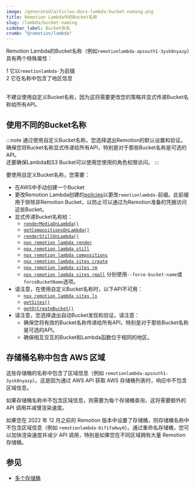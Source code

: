 ```yaml
---
image: /generated/articles-docs-lambda-bucket-naming.png
title: Remotion Lambda中的Bucket名称
slug: /lambda/bucket-naming
sidebar_label: Bucket命名
crumb: "@remotion/lambda"
---
```


Remotion Lambda的Bucket名称（例如`remotionlambda-apsouth1-3ysk0nyazp`）具有两个特殊属性：

<Step>1</Step> 它以`remotionlambda-`为前缀
<br />
<Step>2</Step> 它在名称中包含了地区信息 <br />
<br />

不建议使用自定义Bucket名称，因为这将需要更改您的策略并显式传递Bucket名称给所有API。

## 使用不同的Bucket名称

:::note
通过使用自定义Bucket名称，您选择退出Remotion的默认设置和验证。  
确保您将Bucket名称显式传递给所有API，特别是对于那些Bucket名称是可选的API。  
还要确保Lambda和S3 Bucket可以使用您使用的角色权限访问。
:::

要使用自定义Bucket名称，您需要：

- 在AWS中手动创建一个Bucket
- 更改Remotion Lambda创建的[policies](/docs/lambda/permissions)以更改`remotionlambda-`前缀。此前缀用于排除非Remotion Bucket，以防止可以通过为Remotion准备的凭据访问这些Bucket。
- 显式传递Bucket名称给：
  - [`renderMediaOnLambda()`](/docs/lambda/rendermediaonlambda)
  - [`getCompositionsOnLambda()`](/docs/lambda/getcompositionsonlambda)
  - [`renderStillOnLambda()`](/docs/lambda/renderstillonlambda)
  - [`npx remotion lambda render`](/docs/lambda/cli/render)
  - [`npx remotion lambda still`](/docs/lambda/cli/render)
  - [`npx remotion lambda compositions`](/docs/lambda/cli/render)
  - [`npx remotion lambda sites create`](/docs/lambda/cli/sites#create)
  - [`npx remotion lambda sites rm`](/docs/lambda/cli/sites#rm)
  - [`npx remotion lambda sites rmall`](/docs/lambda/cli/sites#rmall)
    分别使用`--force-bucket-name`或`forceBucketName`选项。
- 请注意，在使用自定义Bucket名称时，以下API不可用：
  - [`npx remotion lambda sites ls`](/docs/lambda/cli/sites#ls)
  - [`getSites()`](/docs/lambda/getsites)
  - [`getOrCreateBucket()`](/docs/lambda/getorcreatebucket)
- 请注意，您选择退出自动Bucket发现和验证。请注意：
  - 确保您将有效的Bucket名称传递给所有API，特别是对于那些Bucket名称是可选的API。
  - 确保相互交互的Bucket和Lambda函数位于相同的地区。

## 存储桶名称中包含 AWS 区域

这些存储桶的名称中包含了区域信息（例如 `remotionlambda-apsouth1-3ysk0nyazp`）。这是因为通过 AWS API 获取 AWS 存储桶列表时，响应中不包含区域信息。

如果存储桶名称中不包含区域信息，则需要为每个存储桶查询，这将需要额外的 API 调用并减慢渲染速度。

如果您在 2022 年 12 月之前的 Remotion 版本中设置了存储桶，则存储桶名称中不包含区域信息（例如 `remotionlambda-0if1fa0wy0`）。通过重命名存储桶，您可以加快渲染速度并减少 API 调用，特别是如果您在不同区域拥有大量 Remotion 存储桶。

## 参见

- [多个存储桶](/docs/lambda/multiple-buckets) 


